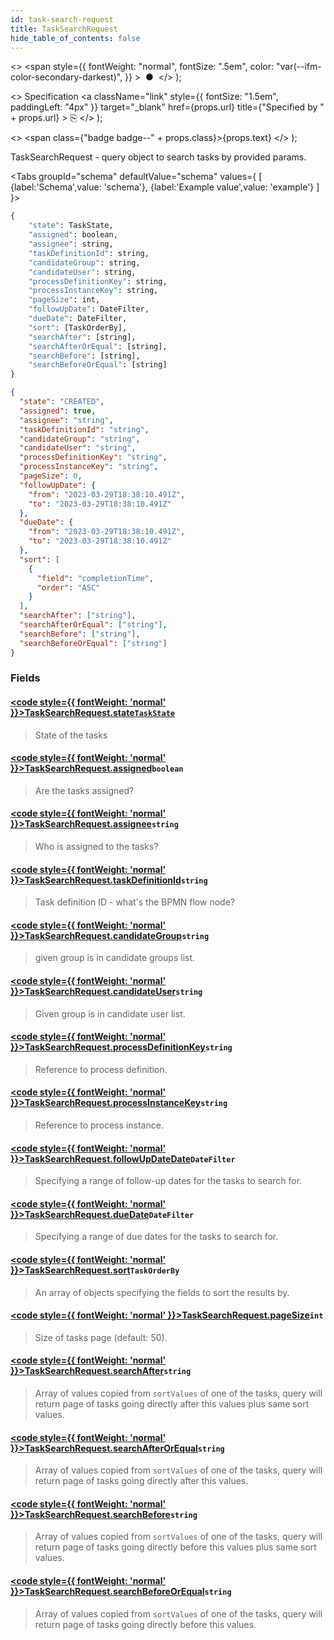 ```yaml
---
id: task-search-request
title: TaskSearchRequest
hide_table_of_contents: false
---
```



  <>
    <span
      style={{
        fontWeight: "normal",
        fontSize: ".5em",
        color: "var(--ifm-color-secondary-darkest)",
      }}
    >
      &nbsp;●&nbsp;
    </span>
  </>
);

  <>
    Specification
    <a
      className="link"
      style={{ fontSize: "1.5em", paddingLeft: "4px" }}
      target="_blank"
      href={props.url}
      title={"Specified by " + props.url}
    >
      ⎘
    </a>
  </>
);

  <>
    <span class={"badge badge--" + props.class}>{props.text}</span>
  </>
);

TaskSearchRequest - query object to search tasks by provided params.

<Tabs groupId="schema" defaultValue="schema" values={
[
{label:'Schema',value: 'schema'},
{label:'Example value',value: 'example'}
]
}>
<TabItem value='schema'>

```graphql
{
    "state": TaskState,
    "assigned": boolean,
    "assignee": string,
    "taskDefinitionId": string,
    "candidateGroup": string,
    "candidateUser": string,
    "processDefinitionKey": string,
    "processInstanceKey": string,
    "pageSize": int,
    "followUpDate": DateFilter,
    "dueDate": DateFilter,
    "sort": [TaskOrderBy],
    "searchAfter": [string],
    "searchAfterOrEqual": [string],
    "searchBefore": [string],
    "searchBeforeOrEqual": [string]
}
```

</TabItem>

<TabItem value='example'>

```json
{
  "state": "CREATED",
  "assigned": true,
  "assignee": "string",
  "taskDefinitionId": "string",
  "candidateGroup": "string",
  "candidateUser": "string",
  "processDefinitionKey": "string",
  "processInstanceKey": "string",
  "pageSize": 0,
  "followUpDate": {
    "from": "2023-03-29T18:38:10.491Z",
    "to": "2023-03-29T18:38:10.491Z"
  },
  "dueDate": {
    "from": "2023-03-29T18:38:10.491Z",
    "to": "2023-03-29T18:38:10.491Z"
  },
  "sort": [
    {
      "field": "completionTime",
      "order": "ASC"
    }
  ],
  "searchAfter": ["string"],
  "searchAfterOrEqual": ["string"],
  "searchBefore": ["string"],
  "searchBeforeOrEqual": ["string"]
}
```

</TabItem>
</Tabs>

### Fields

#### [<code style={{ fontWeight: 'normal' }}>TaskSearchRequest.<b>state</b></code>](#)<Bullet />[`TaskState`](../enums/task-state.mdx) <Badge class="secondary" text="enum"/>

> State of the tasks

#### [<code style={{ fontWeight: 'normal' }}>TaskSearchRequest.<b>assigned</b></code>](#)<Bullet />`boolean`

> Are the tasks assigned?

#### [<code style={{ fontWeight: 'normal' }}>TaskSearchRequest.<b>assignee</b></code>](#)<Bullet />`string`

> Who is assigned to the tasks?

#### [<code style={{ fontWeight: 'normal' }}>TaskSearchRequest.<b>taskDefinitionId</b></code>](#)<Bullet />`string`

> Task definition ID - what's the BPMN flow node?

#### [<code style={{ fontWeight: 'normal' }}>TaskSearchRequest.<b>candidateGroup</b></code>](#)<Bullet />`string`

> given group is in candidate groups list.

#### [<code style={{ fontWeight: 'normal' }}>TaskSearchRequest.<b>candidateUser</b></code>](#)<Bullet />`string`

> Given group is in candidate user list.

#### [<code style={{ fontWeight: 'normal' }}>TaskSearchRequest.<b>processDefinitionKey</b></code>](#)<Bullet />`string`

> Reference to process definition.

#### [<code style={{ fontWeight: 'normal' }}>TaskSearchRequest.<b>processInstanceKey</b></code>](#)<Bullet />`string`

> Reference to process instance.

#### [<code style={{ fontWeight: 'normal' }}>TaskSearchRequest.<b>followUpDateDate</b></code>](#)<Bullet />`DateFilter` <Badge class="secondary" text="input"/>

> Specifying a range of follow-up dates for the tasks to search for.

#### [<code style={{ fontWeight: 'normal' }}>TaskSearchRequest.<b>dueDate</b></code>](#)<Bullet />`DateFilter`

> Specifying a range of due dates for the tasks to search for.

#### [<code style={{ fontWeight: 'normal' }}>TaskSearchRequest.<b>sort</b></code>](#)<Bullet />`TaskOrderBy` <Badge class="secondary" text="list"/>

> An array of objects specifying the fields to sort the results by.

#### [<code style={{ fontWeight: 'normal' }}>TaskSearchRequest.<b>pageSize</b></code>](#)<Bullet />`int`

> Size of tasks page (default: 50).

#### [<code style={{ fontWeight: 'normal' }}>TaskSearchRequest.<b>searchAfter</b></code>](#)<Bullet />`string` <Badge class="secondary" text="list"/>

> Array of values copied from `sortValues` of one of the tasks, query will return page of tasks going directly after this values plus same sort values.

#### [<code style={{ fontWeight: 'normal' }}>TaskSearchRequest.<b>searchAfterOrEqual</b></code>](#)<Bullet />`string` <Badge class="secondary" text="list"/>

> Array of values copied from `sortValues` of one of the tasks, query will return page of tasks going directly after this values.

#### [<code style={{ fontWeight: 'normal' }}>TaskSearchRequest.<b>searchBefore</b></code>](#)<Bullet />`string` <Badge class="secondary" text="list"/>

> Array of values copied from `sortValues` of one of the tasks, query will return page of tasks going directly before this values plus same sort values.

#### [<code style={{ fontWeight: 'normal' }}>TaskSearchRequest.<b>searchBeforeOrEqual</b></code>](#)<Bullet />`string` <Badge class="secondary" text="list"/>

> Array of values copied from `sortValues` of one of the tasks, query will return page of tasks going directly before this values.
